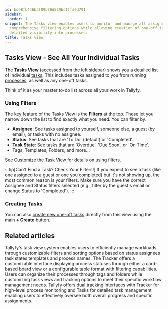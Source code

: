 ```yaml
---
id: bde8fb446baf89b20d539bc1ffa6d791
sidebar:
  order: 1
snippet: The Tasks view enables users to monitor and manage all assigned tasks with
  comprehensive filtering options while allowing creation of one-off tasks and providing
  detailed visibility into processes.
title: Tasks view
---
```


## Tasks View - See All Your Individual Tasks

The **[Tasks View](/products/pro/tracking-and-tasks/tasks-view/)** (accessed from the left sidebar) shows you a detailed list of individual [tasks](/products/pro/tracking-and-tasks/tasks/). This includes tasks assigned to you from running [processes](/products/pro/tracking-and-tasks/processes/), as well as any one-off tasks.

Think of it as your master to-do list across all your work in Tallyfy.

### Using Filters

The key feature of the Tasks View is the **Filters** at the top. These let you narrow down the list to find exactly what you need. You can filter by:

*   **Assignee**: See tasks assigned to yourself, someone else, a guest (by email), or tasks with no assignee.
*   **Status**: See tasks that are 'To Do' (default) or 'Completed'.
*   **Task State**: See tasks that are 'Overdue', 'Due Soon', or 'On Time'.
*   Tags, Templates, Folders, and more...

See [Customize the Task View](/products/pro/tracking-and-tasks/tasks-view/how-can-i-customize-task-views-in-tallyfy/) for details on using filters.

:::tip[Can't Find a Task? Check Your Filters!]
If you expect to see a task (like one assigned to a guest or one you completed) but it's not showing up, the most common reason is your filters. Make sure you have the correct Assignee and Status filters selected (e.g., filter by the guest's email or change Status to 'Completed').
:::

### Creating Tasks

You can also [create new one-off tasks](/products/pro/tracking-and-tasks/tasks/how-to-create-a-one-off-task-in-tallyfy/) directly from this view using the main **+ Create** button.


<PageTree />


## Related articles
<CardGrid>
<LinkTitleCard header="<b>Tasks View > Customize the task view</b>" href="/products/pro/tracking-and-tasks/tasks-view/how-can-i-customize-task-views-in-tallyfy/" > Tallyfy's task view system enables users to efficiently manage workloads through customizable filters and sorting options based on status assignees task states templates and process names. </LinkTitleCard>
<LinkTitleCard header="<b>Tracking And Tasks > Tracker view</b>" href="/products/pro/tracking-and-tasks/tracker-view/" > The Tracker offers a customizable interface displaying process statuses through either a card-based board view or a configurable table format with filtering capabilities. </LinkTitleCard>
<LinkTitleCard header="<b>Tracker View > Organize processes</b>" href="/products/pro/tracking-and-tasks/tracker-view/organize-processes/" > Users can organize their processes through tags and folders while customizing task views and tracking options to meet their specific workflow management needs. </LinkTitleCard>
<LinkTitleCard header="<b>Pro > Tracking</b>" href="/products/pro/tracking-and-tasks/" > Tallyfy offers dual tracking interfaces with Tracker for high-level process monitoring and Tasks for detailed task management enabling users to effectively oversee both overall progress and specific assignments. </LinkTitleCard>
</CardGrid>